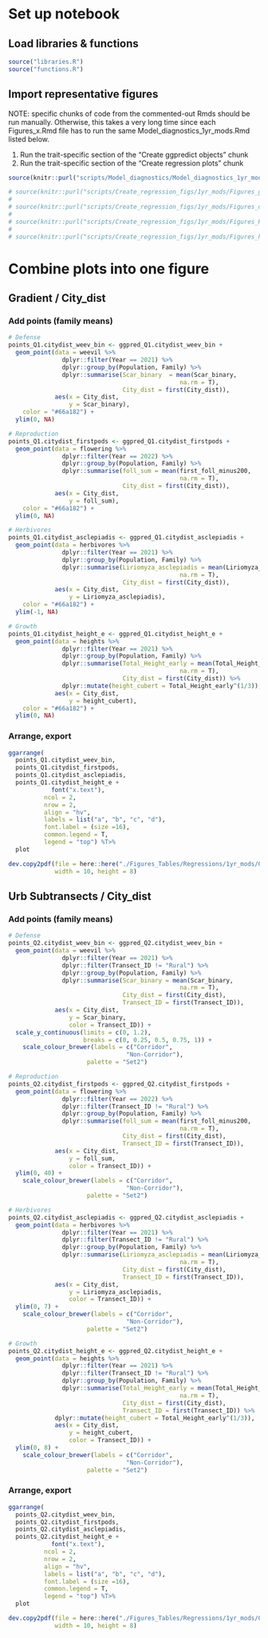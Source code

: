 # Set up notebook
## Load libraries & functions
```r
source("libraries.R")
source("functions.R")
```

## Import representative figures
NOTE: specific chunks of code from the commented-out Rmds should be run manually. Otherwise, this takes a very long time since each Figures_x.Rmd file has to run the same Model_diagnostics_1yr_mods.Rmd listed below.

1. Run the trait-specific section of the "Create ggpredict objects" chunk
2. Run the trait-specific section of the "Create regression plots" chunk 
```r
source(knitr::purl("scripts/Model_diagnostics/Model_diagnostics_1yr_mods.Rmd", quiet=TRUE))

# source(knitr::purl("scripts/Create_regression_figs/1yr_mods/Figures_growth.Rmd", quiet=TRUE))
# 
# source(knitr::purl("scripts/Create_regression_figs/1yr_mods/Figures_defense.Rmd", quiet=TRUE))
# 
# source(knitr::purl("scripts/Create_regression_figs/1yr_mods/Figures_Reproductive.Rmd", quiet=TRUE))
# 
# source(knitr::purl("scripts/Create_regression_figs/1yr_mods/Figures_herbivores_2021.Rmd", quiet=TRUE))
```

# Combine plots into one figure
## Gradient / City_dist
### Add points (family means)
```r
# Defense
points_Q1.citydist_weev_bin <- ggpred_Q1.citydist_weev_bin +
  geom_point(data = weevil %>%
               dplyr::filter(Year == 2021) %>%
               dplyr::group_by(Population, Family) %>%
               dplyr::summarise(Scar_binary  = mean(Scar_binary,
                                                na.rm = T),
                                City_dist = first(City_dist)),
             aes(x = City_dist,
                 y = Scar_binary),
    color = "#66a182") +
  ylim(0, NA)

# Reproduction
points_Q1.citydist_firstpods <- ggpred_Q1.citydist_firstpods +
  geom_point(data = flowering %>%
               dplyr::filter(Year == 2022) %>%
               dplyr::group_by(Population, Family) %>%
               dplyr::summarise(foll_sum = mean(first_foll_minus200,
                                                na.rm = T),
                                City_dist = first(City_dist)),
             aes(x = City_dist,
                 y = foll_sum),
    color = "#66a182") +
  ylim(0, NA)

# Herbivores
points_Q1.citydist_asclepiadis <- ggpred_Q1.citydist_asclepiadis +
  geom_point(data = herbivores %>%
               dplyr::filter(Year == 2021) %>%
               dplyr::group_by(Population, Family) %>%
               dplyr::summarise(Liriomyza_asclepiadis = mean(Liriomyza_asclepiadis,
                                                na.rm = T),
                                City_dist = first(City_dist)),
             aes(x = City_dist,
                 y = Liriomyza_asclepiadis),
    color = "#66a182") +
  ylim(-1, NA)

# Growth
points_Q1.citydist_height_e <- ggpred_Q1.citydist_height_e +
  geom_point(data = heights %>%
               dplyr::filter(Year == 2021) %>%
               dplyr::group_by(Population, Family) %>%
               dplyr::summarise(Total_Height_early = mean(Total_Height_early,
                                                na.rm = T),
                                City_dist = first(City_dist)) %>%
               dplyr::mutate(height_cubert = Total_Height_early^(1/3)),
             aes(x = City_dist,
                 y = height_cubert),
    color = "#66a182") +
  ylim(0, NA)

```

### Arrange, export
```r
ggarrange(
  points_Q1.citydist_weev_bin, 
  points_Q1.citydist_firstpods,
  points_Q1.citydist_asclepiadis,
  points_Q1.citydist_height_e +
            font("x.text"),
          ncol = 2,
          nrow = 2,
          align = "hv",
          labels = list("a", "b", "c", "d"),
          font.label = (size =16),
          common.legend = T,
          legend = "top") %T>%
  plot

dev.copy2pdf(file = here::here("./Figures_Tables/Regressions/1yr_mods/Q1_grad_citydist_representative_panels.pdf"),
             width = 10, height = 8)
```


## Urb Subtransects / City_dist
### Add points (family means)
```r
# Defense
points_Q2.citydist_weev_bin <- ggpred_Q2.citydist_weev_bin +
  geom_point(data = weevil %>%
               dplyr::filter(Year == 2021) %>%
               dplyr::filter(Transect_ID != "Rural") %>%
               dplyr::group_by(Population, Family) %>%
               dplyr::summarise(Scar_binary = mean(Scar_binary,
                                                na.rm = T),
                                City_dist = first(City_dist),
                                Transect_ID = first(Transect_ID)),
             aes(x = City_dist,
                 y = Scar_binary,
                 color = Transect_ID)) +
  scale_y_continuous(limits = c(0, 1.2),
                     breaks = c(0, 0.25, 0.5, 0.75, 1)) +
    scale_colour_brewer(labels = c("Corridor",
                                 "Non-Corridor"),
                      palette = "Set2")

# Reproduction
points_Q2.citydist_firstpods <- ggpred_Q2.citydist_firstpods +
  geom_point(data = flowering %>%
               dplyr::filter(Year == 2022) %>%
               dplyr::filter(Transect_ID != "Rural") %>%
               dplyr::group_by(Population, Family) %>%
               dplyr::summarise(foll_sum = mean(first_foll_minus200,
                                                na.rm = T),
                                City_dist = first(City_dist),
                                Transect_ID = first(Transect_ID)),
             aes(x = City_dist,
                 y = foll_sum,
                 color = Transect_ID)) +
  ylim(0, 40) +
    scale_colour_brewer(labels = c("Corridor",
                                 "Non-Corridor"),
                      palette = "Set2")

# Herbivores
points_Q2.citydist_asclepiadis <- ggpred_Q2.citydist_asclepiadis +
  geom_point(data = herbivores %>%
               dplyr::filter(Year == 2021) %>%
               dplyr::filter(Transect_ID != "Rural") %>%
               dplyr::group_by(Population, Family) %>%
               dplyr::summarise(Liriomyza_asclepiadis = mean(Liriomyza_asclepiadis,
                                                na.rm = T),
                                City_dist = first(City_dist),
                                Transect_ID = first(Transect_ID)),
             aes(x = City_dist,
                 y = Liriomyza_asclepiadis,
                 color = Transect_ID)) +
  ylim(0, 7) +
    scale_colour_brewer(labels = c("Corridor",
                                 "Non-Corridor"),
                      palette = "Set2")

# Growth
points_Q2.citydist_height_e <- ggpred_Q2.citydist_height_e +
  geom_point(data = heights %>%
               dplyr::filter(Year == 2021) %>%
               dplyr::filter(Transect_ID != "Rural") %>%
               dplyr::group_by(Population, Family) %>%
               dplyr::summarise(Total_Height_early = mean(Total_Height_early,
                                                na.rm = T),
                                City_dist = first(City_dist),
                                Transect_ID = first(Transect_ID)) %>%
             dplyr::mutate(height_cubert = Total_Height_early^(1/3)),
             aes(x = City_dist,
                 y = height_cubert,
                 color = Transect_ID)) +
  ylim(0, 8) +
    scale_colour_brewer(labels = c("Corridor",
                                 "Non-Corridor"),
                      palette = "Set2")

```


### Arrange, export
```r
ggarrange(
  points_Q2.citydist_weev_bin, 
  points_Q2.citydist_firstpods, 
  points_Q2.citydist_asclepiadis,
  points_Q2.citydist_height_e +
            font("x.text"),
          ncol = 2,
          nrow = 2,
          align = "hv",
          labels = list("a", "b", "c", "d"),
          font.label = (size =16),
          common.legend = T,
          legend = "top") %T>%
  plot

dev.copy2pdf(file = here::here("./Figures_Tables/Regressions/1yr_mods/Q2_urbsubs_citydist_representative_panels.pdf"),
             width = 10, height = 8)
```
